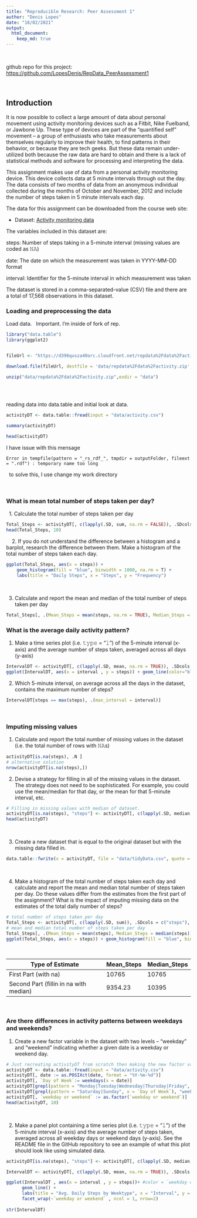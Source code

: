 ```yaml
---
title: "Reproducible Research: Peer Assessment 1"
author: "Denis Lopes"
date: "18/02/2021"
output: 
  html_document:
    keep_md: true
---
```

\    <!-- just next line... important see 2 spaces after \ --> 
\  
  
github repo for this project: [https://github.com/LopesDenis/RepData_PeerAssessment1](https://github.com/LopesDenis/RepData_PeerAssessment1)

\  

## Introduction
It is now possible to collect a large amount of data about personal movement using activity monitoring devices such as a Fitbit, Nike Fuelband, or Jawbone Up. These type of devices are part of the “quantified self” movement – a group of enthusiasts who take measurements about themselves regularly to improve their health, to find patterns in their behavior, or because they are tech geeks. But these data remain under-utilized both because the raw data are hard to obtain and there is a lack of statistical methods and software for processing and interpreting the data.

This assignment makes use of data from a personal activity monitoring device. This device collects data at 5 minute intervals through out the day. The data consists of two months of data from an anonymous individual collected during the months of October and November, 2012 and include the number of steps taken in 5 minute intervals each day.

The data for this assignment can be downloaded from the course web site:

* Dataset: [Activity monitoring data](https://d396qusza40orc.cloudfront.net/repdata%2Fdata%2Factivity.zip) 

The variables included in this dataset are:


steps: Number of steps taking in a 5-minute interval (missing values are coded as 𝙽𝙰) </br>

date: The date on which the measurement was taken in YYYY-MM-DD format </br>

interval: Identifier for the 5-minute interval in which measurement was taken </br>

The dataset is stored in a comma-separated-value (CSV) file and there are a total of 17,568 observations in this dataset. 


### Loading and preprocessing the data

Load data.
\  
Important. I'm inside of fork of rep.


```r
library("data.table")
library(ggplot2)


fileUrl <- "https://d396qusza40orc.cloudfront.net/repdata%2Fdata%2Factivity.zip"

download.file(fileUrl, destfile = 'data/repdata%2Fdata%2Factivity.zip', method = "curl")

unzip("data/repdata%2Fdata%2Factivity.zip",exdir = "data")



```

\  
\  

reading data into data.table and initial look at data.

```r
activityDT <- data.table::fread(input = "data/activity.csv")

summary(activityDT)
```

```r
head(activityDT)
```

I have issue with this mensage

```
Error in tempfile(pattern = "_rs_rdf_", tmpdir = outputFolder, fileext = ".rdf") : temporary name too long
```

\  
to solve this, I use change my work directory

\  
\  
\  

### What is mean total number of steps taken per day?

\  
1. Calculate the total number of steps taken per day

```r
Total_Steps <- activityDT[, c(lapply(.SD, sum, na.rm = FALSE)), .SDcols = c("steps"), by = .(date)] 
head(Total_Steps, 10)
```

\  
\  
2. If you do not understand the difference between a histogram and a barplot, research the difference between them. Make a histogram of the total number of steps taken each day. 

```r
ggplot(Total_Steps, aes(x = steps)) +
    geom_histogram(fill = "blue", binwidth = 1000, na.rm = T) +
    labs(title = "Daily Steps", x = "Steps", y = "Frequency")

```

\  
\  

3. Calculate and report the mean and median of the total number of steps taken per day
```r
Total_Steps[, .(Mean_Steps = mean(steps, na.rm = TRUE), Median_Steps = median(steps, na.rm = TRUE))]
```





### What is the average daily activity pattern?


1. Make a time series plot (i.e. 𝚝𝚢𝚙𝚎 = "𝚕") of the 5-minute interval (x-axis) and the average number of steps taken, averaged across all days (y-axis)

```r
IntervalDT <- activityDT[, c(lapply(.SD, mean, na.rm = TRUE)), .SDcols = c("steps"), by = .(interval)] 
ggplot(IntervalDT, aes(x = interval , y = steps)) + geom_line(color="blue", size=1) + labs(title = "Avg. Daily Steps", x = "Interval", y = "Avg. Steps per day")
```

2. Which 5-minute interval, on average across all the days in the dataset, contains the maximum number of steps?

```r
IntervalDT[steps == max(steps), .(max_interval = interval)]
```
\  
\  


### Imputing missing values



1. Calculate and report the total number of missing values in the dataset (i.e. the total number of rows with 𝙽𝙰s)

```r
activityDT[is.na(steps), .N ]
# alternative solution
nrow(activityDT[is.na(steps),])
```

2. Devise a strategy for filling in all of the missing values in the dataset. The strategy does not need to be sophisticated. For example, you could use the mean/median for that day, or the mean for that 5-minute interval, etc.



```r
# Filling in missing values with median of dataset. 
activityDT[is.na(steps), "steps"] <- activityDT[, c(lapply(.SD, median, na.rm = TRUE)), .SDcols = c("steps")]
head(activityDT)
```
\  

3. Create a new dataset that is equal to the original dataset but with the missing data filled in.

```r
data.table::fwrite(x = activityDT, file = "data/tidyData.csv", quote = FALSE)
```

\  


4. Make a histogram of the total number of steps taken each day and calculate and report the mean and median total number of steps taken per day. Do these values differ from the estimates from the first part of the assignment? What is the impact of imputing missing data on the estimates of the total daily number of steps?

```r
# total number of steps taken per day
Total_Steps <- activityDT[, c(lapply(.SD, sum)), .SDcols = c("steps"), by = .(date)] 
# mean and median total number of steps taken per day
Total_Steps[, .(Mean_Steps = mean(steps), Median_Steps = median(steps))]
ggplot(Total_Steps, aes(x = steps)) + geom_histogram(fill = "blue", binwidth = 1000) + labs(title = "Daily Steps", x = "Steps", y = "Frequency")
```
\  

Type of Estimate | Mean_Steps | Median_Steps
--- | --- | ---
First Part (with na) | 10765 | 10765
Second Part (fillin in na with median) | 9354.23 | 10395
\  
\  


### Are there differences in activity patterns between weekdays and weekends?



1. Create a new factor variable in the dataset with two levels – “weekday” and “weekend” indicating whether a given date is a weekday or weekend day.

```r
# Just recreating activityDT from scratch then making the new factor variable. (No need to, just want to be clear on what the entire process is.) 
activityDT <- data.table::fread(input = "data/activity.csv")
activityDT[, date := as.POSIXct(date, format = "%Y-%m-%d")]
activityDT[, `Day of Week`:= weekdays(x = date)]
activityDT[grepl(pattern = "Monday|Tuesday|Wednesday|Thursday|Friday", x = `Day of Week`), "weekday or weekend"] <- "weekday"
activityDT[grepl(pattern = "Saturday|Sunday", x = `Day of Week`), "weekday or weekend"] <- "weekend"
activityDT[, `weekday or weekend` := as.factor(`weekday or weekend`)]
head(activityDT, 10)
```
\  
\  



2. Make a panel plot containing a time series plot (i.e. 𝚝𝚢𝚙𝚎 = "𝚕") of the 5-minute interval (x-axis) and the average number of steps taken, averaged across all weekday days or weekend days (y-axis). See the README file in the GitHub repository to see an example of what this plot should look like using simulated data.

```r
activityDT[is.na(steps), "steps"] <- activityDT[, c(lapply(.SD, median, na.rm = TRUE)), .SDcols = c("steps")]

IntervalDT <- activityDT[, c(lapply(.SD, mean, na.rm = TRUE)), .SDcols = c("steps"), by = .(interval, `weekday or weekend`)] 

ggplot(IntervalDT , aes(x = interval , y = steps))+ #color = `weekday or weekend`))  +
      geom_line() + 
      labs(title = "Avg. Daily Steps by Weektype", x = "Interval", y = "No. of Steps") + 
      facet_wrap(~`weekday or weekend` , ncol = 1, nrow=2)
      
str(IntervalDT)
```



